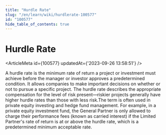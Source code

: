 ```yaml
---
title: "Hurdle Rate"
slug: "/en/learn/wiki/hurdlerate-100577"
id: "100577"
hide_table_of_contents: true
---
```



# Hurdle Rate

<ArticleMeta id={100577} updatedAt={'2023-09-26 13:58:51'} />
<div className='border-solid border-b border-t-0 my-4 border-[var(--ifm-color-gray-300)]' />

A hurdle rate is the minimum rate of return a project or investment must achieve before the manager or investor approves a predetermined condition. It allows companies to make important decisions on whether or not to pursue a specific project. The hurdle rate describes the appropriate compensation for the level of risk present—riskier projects generally have higher hurdle rates than those with less risk.The term is often used in private equity investing and hedge fund management. For example, in a private equity investment fund, the General Partner is only allowed to charge their performance fees (known as carried interest) if the Limited Partner's rate of return is at or above the hurdle rate, which is a predetermined minimum acceptable rate.
